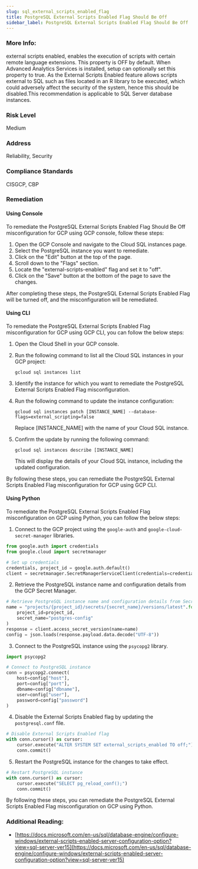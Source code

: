 ```yaml
---
slug: sql_external_scripts_enabled_flag
title: PostgreSQL External Scripts Enabled Flag Should Be Off
sidebar_label: PostgreSQL External Scripts Enabled Flag Should Be Off
---
```


### More Info:

external scripts enabled, enables the execution of scripts with certain remote language extensions. This property is OFF by default. When Advanced Analytics Services is installed, setup can optionally set this property to true. As the External Scripts Enabled feature allows scripts external to SQL such as files located in an R library to be executed, which could adversely affect the security of the system, hence this should be disabled.This recommendation is applicable to SQL Server database instances.

### Risk Level

Medium

### Address

Reliability, Security

### Compliance Standards

CISGCP, CBP

### Remediation

#### Using Console

To remediate the PostgreSQL External Scripts Enabled Flag Should Be Off misconfiguration for GCP using GCP console, follow these steps:

1. Open the GCP Console and navigate to the Cloud SQL instances page.
2. Select the PostgreSQL instance you want to remediate.
3. Click on the "Edit" button at the top of the page.
4. Scroll down to the "Flags" section.
5. Locate the "external-scripts-enabled" flag and set it to "off".
6. Click on the "Save" button at the bottom of the page to save the changes.

After completing these steps, the PostgreSQL External Scripts Enabled Flag will be turned off, and the misconfiguration will be remediated.

#### Using CLI

To remediate the PostgreSQL External Scripts Enabled Flag misconfiguration for GCP using GCP CLI, you can follow the below steps:

1. Open the Cloud Shell in your GCP console.

2. Run the following command to list all the Cloud SQL instances in your GCP project:

   ```
   gcloud sql instances list
   ```

3. Identify the instance for which you want to remediate the PostgreSQL External Scripts Enabled Flag misconfiguration.

4. Run the following command to update the instance configuration:

   ```
   gcloud sql instances patch [INSTANCE_NAME] --database-flags=external_scripting=false
   ```

   Replace [INSTANCE_NAME] with the name of your Cloud SQL instance.

5. Confirm the update by running the following command:

   ```
   gcloud sql instances describe [INSTANCE_NAME]
   ```

   This will display the details of your Cloud SQL instance, including the updated configuration.

By following these steps, you can remediate the PostgreSQL External Scripts Enabled Flag misconfiguration for GCP using GCP CLI.

#### Using Python

To remediate the PostgreSQL External Scripts Enabled Flag misconfiguration on GCP using Python, you can follow the below steps:

1. Connect to the GCP project using the `google-auth` and `google-cloud-secret-manager` libraries. 

```python
from google.auth import credentials
from google.cloud import secretmanager

# Set up credentials
credentials, project_id = google.auth.default()
client = secretmanager.SecretManagerServiceClient(credentials=credentials)
```

2. Retrieve the PostgreSQL instance name and configuration details from the GCP Secret Manager.

```python
# Retrieve PostgreSQL instance name and configuration details from Secret Manager
name = "projects/{project_id}/secrets/{secret_name}/versions/latest".format(
    project_id=project_id,
    secret_name="postgres-config"
)
response = client.access_secret_version(name=name)
config = json.loads(response.payload.data.decode("UTF-8"))
```

3. Connect to the PostgreSQL instance using the `psycopg2` library.

```python
import psycopg2

# Connect to PostgreSQL instance
conn = psycopg2.connect(
    host=config["host"],
    port=config["port"],
    dbname=config["dbname"],
    user=config["user"],
    password=config["password"]
)
```

4. Disable the External Scripts Enabled flag by updating the `postgresql.conf` file.

```python
# Disable External Scripts Enabled flag
with conn.cursor() as cursor:
    cursor.execute("ALTER SYSTEM SET external_scripts_enabled TO off;")
    conn.commit()
```

5. Restart the PostgreSQL instance for the changes to take effect.

```python
# Restart PostgreSQL instance
with conn.cursor() as cursor:
    cursor.execute("SELECT pg_reload_conf();")
    conn.commit()
```

By following these steps, you can remediate the PostgreSQL External Scripts Enabled Flag misconfiguration on GCP using Python.


### Additional Reading:

- [https://docs.microsoft.com/en-us/sql/database-engine/configure-windows/external-scripts-enabled-server-configuration-option?view=sql-server-ver15](https://docs.microsoft.com/en-us/sql/database-engine/configure-windows/external-scripts-enabled-server-configuration-option?view=sql-server-ver15) 

